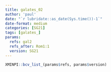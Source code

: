 ```yaml
---
title: galates_02
author: 'paul'
date: "`r lubridate::as_date(Sys.time())-1`"
date-format: medium
categories: [SG21]
tags: [galates_]
params:
  refs: gal2
  refs_after: Rom1:1
  version: SG21
---
```


```r
XMINPI::bcv_list_(params$refs, params$version)
```

